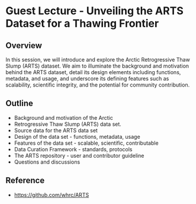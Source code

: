 #  Guest Lecture - Unveiling the ARTS Dataset for a Thawing Frontier {.unnumbered}

## Overview

In this session, we will introduce and explore the Arctic Retrogressive Thaw Slump (ARTS) dataset. We aim to illuminate the background and motivation behind the ARTS dataset, detail its design elements including functions, metadata, and usage, and underscore its defining features such as scalability, scientific integrity, and the potential for community contribution.

## Outline

* Background and motivation of the Arctic
* Retrogressive Thaw Slump (ARTS) data set.
* Source data for the ARTS data set
* Design of the data set - functions, metadata, usage
* Features of the data set - scalable, scientific, contributable
* Data Curation Framework - standards, protocols
* The ARTS repository - user and contributor guideline
* Questions and discussions

## Reference
* [https://github.com/whrc/ARTS](https://github.com/whrc/ARTS)